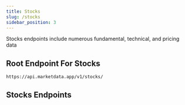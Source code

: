 ```yaml
---
title: Stocks
slug: /stocks
sidebar_position: 3
---
```


Stocks endpoints include numerous fundamental, technical, and pricing data

## Root Endpoint For Stocks
```
https://api.marketdata.app/v1/stocks/
```

## Stocks Endpoints


<DocCardList items={useCurrentSidebarCategory().items} />
